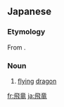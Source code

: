==Japanese==
{{ja-kanjitab|ひ|りゅう|yomi=o}}

===Etymology===
From {{compound|ja|飛|竜|tr1=hi|tr2=ryū|t1=to fly|t2=dragon}}.

===Noun===
{{ja-noun|ひりゅう|kyu=飛龍}}

# [[flying]] [[dragon]]

[[fr:飛竜]]
[[ja:飛竜]]